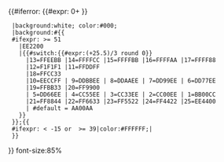 {{#iferror: {{#expr: 0+{{{1}}} }}
  |background:white; color:#000;
  |background:#{{
  #ifexpr:{{{1|44}}} >= 51
    |EE2200
    |{{#switch:{{#expr:({{{1|44}}}+25.5)/3 round 0}}
      |13=FFEEBB |14=FFFFCC |15=FFFFBB |16=FFFFAA |17=FFFF88
      |12=F1F1F1 |11=FFDDFF
      |18=FFCC33
      |10=EECCFF | 9=DDBBEE | 8=DDAAEE | 7=DD99EE | 6=DD77EE
      |19=FFBB33 |20=FF9900
      | 5=DD66EE | 4=CC55EE | 3=CC33EE | 2=CC00EE | 1=BB00CC
      |21=FF8844 |22=FF6633 |23=FF5522 |24=FF4422 |25=EE4400
      | #default = AA00AA <!--ranked last by frequency-->
    }}
  }};{{
  #ifexpr:{{{1|44}}} < -15 or {{{1|44}}} >= 39|color:#FFFFFF;|
  }}
}} font-size:85%<noinclude>
{{documentation}}
</noinclude>